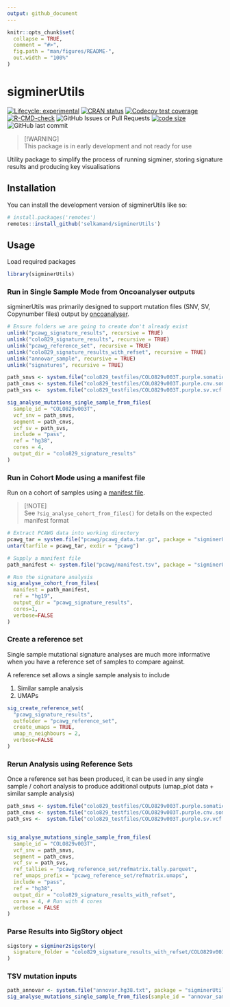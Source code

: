 ```yaml
---
output: github_document
---
```


<!-- README.md is generated from README.Rmd. Please edit that file -->

```r
knitr::opts_chunk$set(
  collapse = TRUE,
  comment = "#>",
  fig.path = "man/figures/README-",
  out.width = "100%"
)
```

# sigminerUtils

<!-- badges: start -->
[![Lifecycle: experimental](https://img.shields.io/badge/lifecycle-experimental-orange.svg)](https://lifecycle.r-lib.org/articles/stages.html#experimental)
[![CRAN status](https://www.r-pkg.org/badges/version/sigminerUtils)](https://CRAN.R-project.org/package=sigminerUtils)
[![Codecov test coverage](https://codecov.io/gh/selkamand/sigminerUtils/branch/master/graph/badge.svg)](https://app.codecov.io/gh/selkamand/sigminerUtils?branch=master)
[![R-CMD-check](https://github.com/selkamand/sigminerUtils/actions/workflows/R-CMD-check.yaml/badge.svg)](https://github.com/selkamand/sigminerUtils/actions/workflows/R-CMD-check.yaml)
![GitHub Issues or Pull Requests](https://img.shields.io/github/issues-closed/selkamand/sigminerUtils)
[![code size](https://img.shields.io/github/languages/code-size/selkamand/sigminerUtils.svg)](https://github.com/selkamand/sigminerUtils)
![GitHub last commit](https://img.shields.io/github/last-commit/selkamand/sigminerUtils)
<!-- badges: end -->


> [!WARNING]  
> This package is in early development and not ready for use


Utility package to simplify the process of running sigminer, storing signature results and producing key visualisations

## Installation

You can install the development version of sigminerUtils like so:

``` r
# install.packages('remotes')
remotes::install_github('selkamand/sigminerUtils')
```

## Usage

Load required packages

```r
library(sigminerUtils)
```

### Run in Single Sample Mode from Oncoanalyser outputs

sigminerUtils was primarily designed to support mutation files (SNV, SV, Copynumber files) output by [oncoanalyser](https://github.com/nf-core/oncoanalyser).

```r

# Ensure folders we are going to create don't already exist
unlink("pcawg_signature_results", recursive = TRUE)
unlink("colo829_signature_results", recursive = TRUE)
unlink("pcawg_reference_set", recursive = TRUE)
unlink("colo829_signature_results_with_refset", recursive = TRUE)
unlink("annovar_sample", recursive = TRUE)
unlink("signatures", recursive = TRUE)
```

```r
path_snvs <- system.file("colo829_testfiles/COLO829v003T.purple.somatic.vcf.gz", package = "sigminerUtils")
path_cnvs <- system.file("colo829_testfiles/COLO829v003T.purple.cnv.somatic.tsv", package = "sigminerUtils")
path_svs <-  system.file("colo829_testfiles/COLO829v003T.purple.sv.vcf.gz", package = "sigminerUtils")

sig_analyse_mutations_single_sample_from_files(
  sample_id = "COLO829v003T", 
  vcf_snv = path_snvs, 
  segment = path_cnvs, 
  vcf_sv = path_svs,
  include = "pass",
  ref = "hg38",
  cores = 4,
  output_dir = "colo829_signature_results"
)
```


### Run in Cohort Mode using a manifest file

Run on a cohort of samples using a [manifest file](inst/example_manifest.tsv).

> [!NOTE]  
> See `?sig_analyse_cohort_from_files()` for details on the expected manifest format

```r
# Extract PCAWG data into working directory
pcawg_tar = system.file("pcawg/pcawg_data.tar.gz", package = "sigminerUtils")
untar(tarfile = pcawg_tar, exdir = "pcawg")

# Supply a manifest file
path_manifest <- system.file("pcawg/manifest.tsv", package = "sigminerUtils")

# Run the signature analysis
sig_analyse_cohort_from_files(
  manifest = path_manifest,
  ref = "hg19",
  output_dir = "pcawg_signature_results", 
  cores=1, 
  verbose=FALSE
) 
```

### Create a reference set

Single sample mutational signature analyses are much more informative when you
have a reference set of samples to compare against.

A reference set allows a single sample analysis to include

1. Similar sample analysis
2. UMAPs

```r
sig_create_reference_set(
  "pcawg_signature_results", 
  outfolder = "pcawg_reference_set", 
  create_umaps = TRUE, 
  umap_n_neighbours = 2,
  verbose=FALSE
)
```


### Rerun Analysis using Reference Sets

Once a reference set has been produced, it can be used in any single sample / cohort analysis to produce additional outputs (umap_plot data + similar sample analysis)

```r
path_snvs <- system.file("colo829_testfiles/COLO829v003T.purple.somatic.vcf.gz", package = "sigminerUtils")
path_cnvs <- system.file("colo829_testfiles/COLO829v003T.purple.cnv.somatic.tsv", package = "sigminerUtils")
path_svs <-  system.file("colo829_testfiles/COLO829v003T.purple.sv.vcf.gz", package = "sigminerUtils")


sig_analyse_mutations_single_sample_from_files(
  sample_id = "COLO829v003T", 
  vcf_snv = path_snvs, 
  segment = path_cnvs,
  vcf_sv = path_svs,
  ref_tallies = "pcawg_reference_set/refmatrix.tally.parquet",
  ref_umaps_prefix = "pcawg_reference_set/refmatrix.umaps",
  include = "pass",
  ref = "hg38",
  output_dir = "colo829_signature_results_with_refset", 
  cores = 4, # Run with 4 cores
  verbose = FALSE
)
```

### Parse Results into SigStory object

```r
sigstory = sigminer2sigstory(
  signature_folder = "colo829_signature_results_with_refset/COLO829v003T/"
)
```



### TSV mutation inputs

```r
path_annovar <- system.file("annovar.hg38.txt", package = "sigminerUtils")
sig_analyse_mutations_single_sample_from_files(sample_id = "annovar_sample", vcf_snv = path_annovar, small_variant_filetype = "tsv", verbose = FALSE)
```

